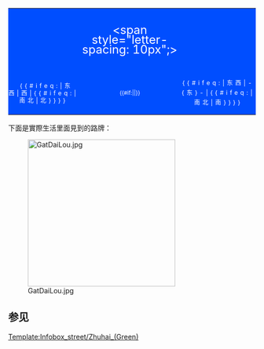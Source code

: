 {| border="0" cellspacing="0" cellpadding="0" style="min-width:250px; margin:auto; {{border-radius|0.4em}}" 
|-
|style="text-align: center; vertical-align: middle; font-size:11px;line-height:20px;padding:4px 0px 8px 2px;background-color:#004eff;color:white; {{border-radius|1.5em 0px 0px 0px}};" |  || style="text-align: center; vertical-align: middle; font-size:24px;line-height:20px;padding:10px 0px 10px 0px;background-color:#004eff;color:white;font:黑体;" | <span style="letter-spacing: 10px";>{{lang|zh-cn|{{{中文道路名称|中文道路名称}}}}}</span> || style="text-align: center; vertical-align: middle; font-size:11px;line-height:20px;padding:4px 2px 8px 0px;background-color:#004eff;color:white; {{border-radius|0px 1.5em 0px 0px}};" | 
|-
|style="text-align: center; vertical-align: middle; font-size:12px;line-height:15px;padding:2px 0px;background-color:#004eff;color:white; {{border-radius|0px 0px 0px 1.5em}};" |　<span style="letter-spacing: 5px">{{#ifeq:{{{道路方向}}}|东西|西|{{#ifeq:{{{道路方向}}}|南北|北}}}}</span>|| style="text-align: center;font-size:11px;line-height:11px;padding:2px 0px; vertical-align: middle; background-color:#004eff;color:white;" | {{#if:{{{道路名称拼音}}}|<span style="text-transform:uppercase; letter-spacing: 0px;">{{lang|en|{{{道路名称拼音|ROAD NAME IN PINYIN}}}}}</span>|<span style="letter-spacing: 0px;">{{lang|en|{{{英文名|Road Name in English}}}}}</span>}} ||style="text-align: center; vertical-align: middle; font-size:12px;line-height:20px; padding:2px 0px; background-color:#004eff;color:white; {{border-radius|0px 0px 1.5em 0px}};" | <span style="letter-spacing: 5px">{{#ifeq:{{{道路方向}}}|东西|-{东}-|{{#ifeq:{{{道路方向}}}|南北|南}}}}</span>　
|}

<noinclude>
下面是實際生活里面見到的路牌：

[[File:GatDaiLou.jpg|300px]]

==参见==
[[Template:Infobox_street/Zhuhai_(Green)]]
</noinclude>